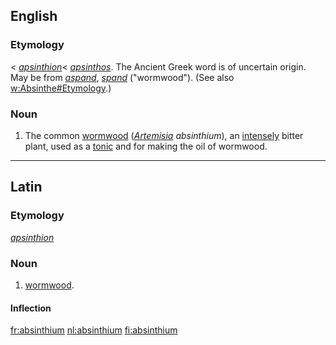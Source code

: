 ==English==

===Etymology===
{{L.}} < {{AGr.}} ''[[apsinthion]]''< ''[[apsinthos]]''. The Ancient Greek word is of uncertain origin. May be from {{Pers.}} ''[[aspand]]'', ''[[spand]]'' ("wormwood"). (See also [[w:Absinthe#Etymology]].)

===Noun===
{{en-noun|-}}

# {{botany}} The common [[wormwood]] (''[[Artemisia]] absinthium''), an [[intensely]] bitter plant, used as a [[tonic]] and for making the oil of wormwood.

----

==Latin==

===Etymology===
{{AGr.|la}} ''[[apsinthion]]''

===Noun===
{{la-noun|absinthium|absinthii|absinthiī|n|second}}
#[[wormwood]].

====Inflection====
{{la-decl-2nd-N|absinthi}}

[[fr:absinthium]]
[[nl:absinthium]]
[[fi:absinthium]]